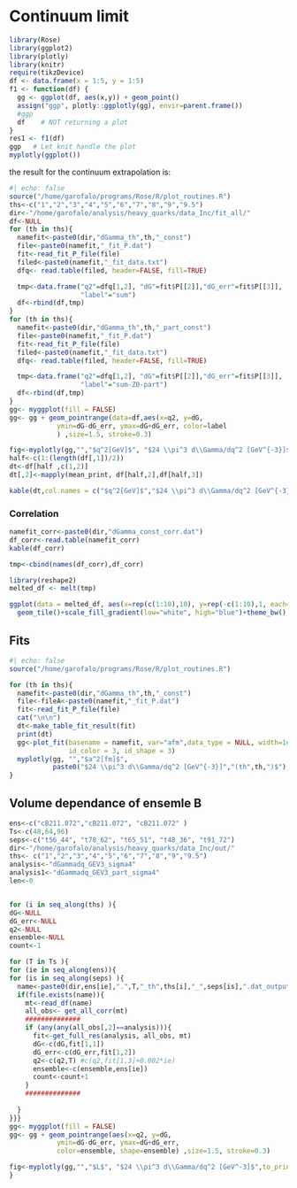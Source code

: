 # Continuum limit


```r
library(Rose)
library(ggplot2)
library(plotly)
library(knitr)
require(tikzDevice)
df <- data.frame(x = 1:5, y = 1:5)
f1 <- function(df) {
  gg <- ggplot(df, aes(x,y)) + geom_point()
  assign("ggp", plotly::ggplotly(gg), envir=parent.frame())
  #ggp
  df    # NOT returning a plot
}
res1 <- f1(df)
ggp   # Let knit handle the plot
myplotly(ggplot())
```

the result for the continuum extrapolation is:

```r
#| echo: false
source("/home/garofalo/programs/Rose/R/plot_routines.R")
ths<-c("1","2","3","4","5","6","7","8","9","9.5")
dir<-"/home/garofalo/analysis/heavy_quarks/data_Inc/fit_all/"
df<-NULL
for (th in ths){
  namefit<-paste0(dir,"dGamma_th",th,"_const")
  file<-paste0(namefit,"_fit_P.dat")
  fit<-read_fit_P_file(file)
  filed<-paste0(namefit,"_fit_data.txt")
  dfq<- read.table(filed, header=FALSE, fill=TRUE)

  tmp<-data.frame("q2"=dfq[1,2], "dG"=fit$P[[2]],"dG_err"=fit$P[[3]],
                  "label"="sum")
  df<-rbind(df,tmp)
}
for (th in ths){
  namefit<-paste0(dir,"dGamma_th",th,"_part_const")
  file<-paste0(namefit,"_fit_P.dat")
  fit<-read_fit_P_file(file)
  filed<-paste0(namefit,"_fit_data.txt")
  dfq<- read.table(filed, header=FALSE, fill=TRUE)

  tmp<-data.frame("q2"=dfq[1,2], "dG"=fit$P[[2]],"dG_err"=fit$P[[3]],
                  "label"="sum-Z0-part")
  df<-rbind(df,tmp)
}
gg<- myggplot(fill = FALSE)
gg<- gg + geom_pointrange(data=df,aes(x=q2, y=dG,
            ymin=dG-dG_err, ymax=dG+dG_err, color=label
            ) ,size=1.5, stroke=0.3)

fig<-myplotly(gg,"","$q^2[GeV]$", "$24 \\pi^3 d\\Gamma/dq^2 [GeV^{-3}]$",to_print = TRUE)
half<-c(1:(length(df[,1])/2))
dt<-df[half ,c(1,2)]
dt[,2]<-mapply(mean_print, df[half,2],df[half,3])

kable(dt,col.names = c("$q^2[GeV]$","$24 \\pi^3 d\\Gamma/dq^2 [GeV^{-3}]$"))
```

### Correlation 

```r
namefit_corr<-paste0(dir,"dGamma_const_corr.dat")
df_corr<-read.table(namefit_corr)
kable(df_corr)

tmp<-cbind(names(df_corr),df_corr)

library(reshape2)
melted_df <- melt(tmp)

ggplot(data = melted_df, aes(x=rep(c(1:10),10), y=rep(-c(1:10),1, each=10), fill=melted_df[,3])) + 
  geom_tile()+scale_fill_gradient(low="white", high="blue")+theme_bw()
```


## Fits

```r
#| echo: false
source("/home/garofalo/programs/Rose/R/plot_routines.R")

for (th in ths){
  namefit<-paste0(dir,"dGamma_th",th,"_const")
  file<-fileA<-paste0(namefit,"_fit_P.dat")
  fit<-read_fit_P_file(file)
  cat("\n\n")
  dt<-make_table_fit_result(fit)
  print(dt)
  gg<-plot_fit(basename = namefit, var="afm",data_type = NULL, width=1e-4,
               id_color = 3, id_shape = 3)
  myplotly(gg, "","$a^2[fm]$",
           paste0("$24 \\pi^3 d\\Gamma/dq^2 [GeV^{-3}]","(th",th,")$"), to_print = TRUE)
}
```

##  Volume dependance of ensemle B


```r
ens<-c("cB211.072","cB211.072", "cB211.072" )
Ts<-c(48,64,96)
seps<-c("t56_44", "t78_62", "t65_51", "t48_36", "t91_72")
dir<-"/home/garofalo/analysis/heavy_quarks/data_Inc/out/"
ths<- c("1","2","3","4","5","6","7","8","9","9.5")
analysis<-"dGammadq_GEV3_sigma4"
analysis1<-"dGammadq_GEV3_part_sigma4"
len<-0


for (i in seq_along(ths) ){
dG<-NULL
dG_err<-NULL
q2<-NULL
ensemble<-NULL
count<-1

for (T in Ts ){
for (ie in seq_along(ens)){
for (is in seq_along(seps) ){
  name<-paste0(dir,ens[ie],".",T,"_th",ths[i],"_",seps[is],".dat_output")
  if(file.exists(name)){
    mt<-read_df(name)
    all_obs<- get_all_corr(mt)
    ##############
    if (any(any(all_obs[,2]==analysis))){
      fit<-get_full_res(analysis, all_obs, mt)
      dG<-c(dG,fit[1,1])
      dG_err<-c(dG_err,fit[1,2])
      q2<-c(q2,T) #c(q2,fit[1,3]+0.002*ie)
      ensemble<-c(ensemble,ens[ie])
      count<-count+1
    }
    ##############
    
  }
}}}
gg<- myggplot(fill = FALSE)
gg<- gg + geom_pointrange(aes(x=q2, y=dG,
            ymin=dG-dG_err, ymax=dG+dG_err,
            color=ensemble, shape=ensemble) ,size=1.5, stroke=0.3)

fig<-myplotly(gg,"","$L$", "$24 \\pi^3 d\\Gamma/dq^2 [GeV^-3]$",to_print = TRUE)
}

```